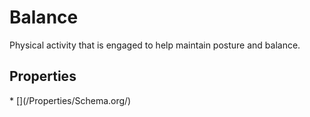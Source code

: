 
# Balance

Physical activity that is engaged to help maintain posture and balance.

## Properties

<Grid>
* [](/Properties/Schema.org/)

</Grid>

